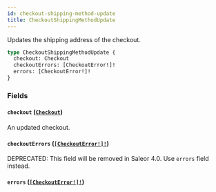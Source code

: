 ```yaml
---
id: checkout-shipping-method-update
title: CheckoutShippingMethodUpdate
---
```


Updates the shipping address of the checkout.

```graphql
type CheckoutShippingMethodUpdate {
  checkout: Checkout
  checkoutErrors: [CheckoutError!]!
  errors: [CheckoutError!]!
}
```

### Fields

#### `checkout` ([`Checkout`](../../../developer/api-reference/objects/checkout))

An updated checkout.

#### `checkoutErrors` ([`[CheckoutError!]!`](../../../developer/api-reference/objects/checkout-error))

<span class="badge badge--warning">DEPRECATED: This field will be removed in Saleor 4.0. Use `errors` field instead.</span>

#### `errors` ([`[CheckoutError!]!`](../../../developer/api-reference/objects/checkout-error))
